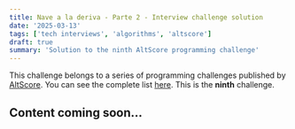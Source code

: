 ```yaml
---
title: Nave a la deriva - Parte 2 - Interview challenge solution
date: '2025-03-13'
tags: ['tech interviews', 'algorithms', 'altscore']
draft: true
summary: 'Solution to the ninth AltScore programming challenge'
---
```


This challenge belongs to a series of programming challenges published by [AltScore](https://www.altscore.ai/).
You can see the complete list [here](/blog/altscore-makers-challenge/0-reto-altscore). This is the **ninth** challenge.

## Content coming soon... 